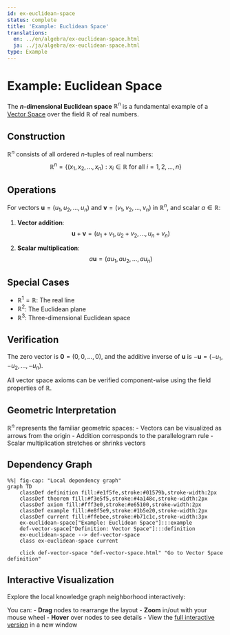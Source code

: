 ```yaml
---
id: ex-euclidean-space
status: complete
title: 'Example: Euclidean Space'
translations:
  en: ../en/algebra/ex-euclidean-space.html
  ja: ../ja/algebra/ex-euclidean-space.html
type: Example
---
```


# Example: Euclidean Space {#ex-euclidean-space}

The **$n$-dimensional Euclidean space** $\mathbb{R}^n$ is a fundamental example of a [Vector Space](def-vector-space.qmd) over the field $\mathbb{R}$ of real numbers.

## Construction

$\mathbb{R}^n$ consists of all ordered $n$-tuples of real numbers:
$$\mathbb{R}^n = \{(x_1, x_2, \ldots, x_n) : x_i \in \mathbb{R} \text{ for all } i = 1, 2, \ldots, n\}$$

## Operations

For vectors $\mathbf{u} = (u_1, u_2, \ldots, u_n)$ and $\mathbf{v} = (v_1, v_2, \ldots, v_n)$ in $\mathbb{R}^n$, and scalar $a \in \mathbb{R}$:

1. **Vector addition**:
   $$\mathbf{u} + \mathbf{v} = (u_1 + v_1, u_2 + v_2, \ldots, u_n + v_n)$$

2. **Scalar multiplication**:
   $$a\mathbf{u} = (au_1, au_2, \ldots, au_n)$$

## Special Cases

- $\mathbb{R}^1 = \mathbb{R}$: The real line
- $\mathbb{R}^2$: The Euclidean plane
- $\mathbb{R}^3$: Three-dimensional Euclidean space

## Verification

The zero vector is $\mathbf{0} = (0, 0, \ldots, 0)$, and the additive inverse of $\mathbf{u}$ is $-\mathbf{u} = (-u_1, -u_2, \ldots, -u_n)$.

All vector space axioms can be verified component-wise using the field properties of $\mathbb{R}$.

## Geometric Interpretation

$\mathbb{R}^n$ represents the familiar geometric spaces:
- Vectors can be visualized as arrows from the origin
- Addition corresponds to the parallelogram rule
- Scalar multiplication stretches or shrinks vectors

## Dependency Graph

```mermaid
%%| fig-cap: "Local dependency graph"
graph TD
    classDef definition fill:#e1f5fe,stroke:#01579b,stroke-width:2px
    classDef theorem fill:#f3e5f5,stroke:#4a148c,stroke-width:2px
    classDef axiom fill:#fff3e0,stroke:#e65100,stroke-width:2px
    classDef example fill:#e8f5e9,stroke:#1b5e20,stroke-width:2px
    classDef current fill:#ffebee,stroke:#b71c1c,stroke-width:3px
    ex-euclidean-space["Example: Euclidean Space"]:::example
    def-vector-space["Definition: Vector Space"]:::definition
    ex-euclidean-space --> def-vector-space
    class ex-euclidean-space current

    click def-vector-space "def-vector-space.html" "Go to Vector Space definition"
```

## Interactive Visualization

Explore the local knowledge graph neighborhood interactively:

::: {.graph-viz data-id="ex-euclidean-space" data-width="700" data-height="500"}
:::

You can:
- **Drag** nodes to rearrange the layout
- **Zoom** in/out with your mouse wheel
- **Hover** over nodes to see details
- View the [full interactive version](../../output/interactive/ex-euclidean-space.html){target="_blank"} in a new window

